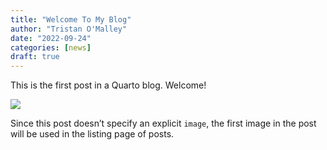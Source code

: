 ```yaml
---
title: "Welcome To My Blog"
author: "Tristan O'Malley"
date: "2022-09-24"
categories: [news]
draft: true
---
```


This is the first post in a Quarto blog. Welcome!

![](thumbnail.jpg)

Since this post doesn't specify an explicit `image`, the first image in the post will be used in the listing page of posts.
